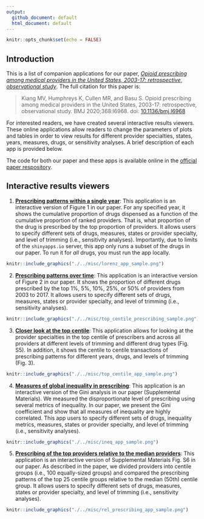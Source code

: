 ```yaml
---
output: 
  github_document: default
  html_document: default
---
```


```r
knitr::opts_chunk$set(echo = FALSE)
```

## Introduction

This is a list of companion applications for our paper, [*Opioid prescribing among medical providers in the United States, 2003-17: retrospective, observational study*](https://www.doi.org/10.1136/bmj.l6968). The full citation for this paper is: 

> Kiang MV, Humphreys K, Cullen MR, and Basu S. Opioid prescribing among medical providers in the United States, 2003-17: retrospective, observational study. BMJ 2020;368:l6968. doi: [10.1136/bmj.l6968](https://www.doi.org/10.1136/bmj.l6968)

For interested readers, we have created several interactive results viewers. These online applications allow readers to change the parameters of plots and tables in order to view results for different provider specialties, states, years, measures, drugs, or sensitivity analyses. A brief description of each app is provided below.

The code for both our paper and these apps is available online in the [official paper respository](https://mathewkiang.com/disproportionate_prescribing).

## Interactive results viewers

1. [**Prescribing patterns within a single year**](https://sanjaybasu.shinyapps.io/lorenz_curve_app/): This application is an interactive version of Figure 1 in our paper. For any specified year, it shows the cumulative proportion of drugs dispensed as a function of the cumulative proportion of ranked providers. That is, what proportion of the drug is prescribed by the top proportion of providers. It allows users to specify different sets of drugs, measures, states or provider specialty, and level of trimming (i.e., sensitivity analyses). Importantly, due to limits of the `shinyapps.io` server, this app only runs a subset of the drugs in our paper. To run it for *all* drugs, you must run the app locally. 

<p align='center'>
```r
knitr::include_graphics("./../misc/lorenz_app_sample.png")
```
</p>


2. [**Prescribing patterns over time**](https://sanjaybasu.shinyapps.io/prescribing_over_time_app/): This application is an interactive version of Figure 2 in our paper. It shows the proportion of different drugs prescribed by the top 1%, 5%, 10%, 25%, or 50% of providers from 2003 to 2017. It allows users to specify different sets of drugs, measures, states or provider specialty, and level of trimming (i.e., sensitivity analyses).

<p align='center'>
```r
knitr::include_graphics("./../misc/top_centile_prescribing_sample.png")
```
</p>

3. [**Closer look at the top centile**](https://sanjaybasu.shinyapps.io/inequality_over_time_app/): This application allows for looking at the provider specialties in the top centile of prescribers and across all providers at different levels of trimming and different drug types (Fig. S5). In addition, it shows the centile to centile transactions of prescribing patterns for different years, drugs, and levels of trimming (Fig. 3). 

<p align='center'>
```r
knitr::include_graphics("./../misc/top_centile_app_sample.png")
```
</p>

4. [**Measures of global inequality in prescribing**](https://sanjaybasu.shinyapps.io/top_centile_app/): This application is an interactive version of the Gini analysis in our paper (Supplemental Materials). We measured the disproportionate level of prescribing using several metrics of inequality. In our paper, we present the Gini coefficient and show that all measures of inequality are highly correlated. This app users to specify different sets of drugs, inequality metrics, measures, states or provider specialty, and level of trimming (i.e., sensitivity analyses).

<p align='center'>
```r
knitr::include_graphics("./../misc/ineq_app_sample.png")
```
</p>

5. [**Prescribing of the top providers relative to the median providers**](https://sanjaybasu.shinyapps.io/ntile_relative_app/): This application is an interactive version of Supplemental Materials Fig. S6 in our paper. As described in the paper, we divided providers into centile groups (i.e., 100 equally-sized groups) and compared the prescribing patterns of the top 25 centile groups relative to the median (50th) centile group. It allows users to specify different sets of drugs, measures, states or provider specialty, and level of trimming (i.e., sensitivity analyses).

<p align='center'>
```r
knitr::include_graphics("./../misc/rel_prescribing_app_sample.png")
```
</p>

